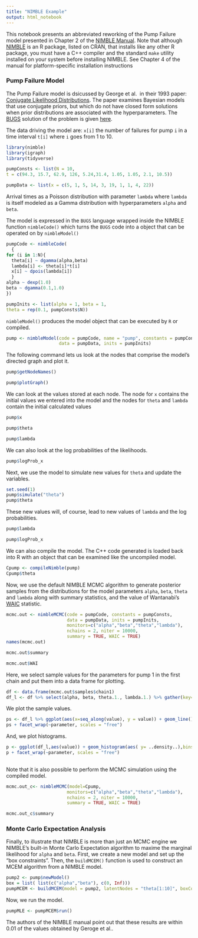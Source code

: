 ```yaml
---
title: "NIMBLE Example"
output: html_notebook
---
```


This notebook presents an abbreviated reworking of the Pump Failure model presented in Chapter 2 of the [NIMBLE Manual](https://r-nimble.org/manuals/NimbleUserManual.pdf). Note that although [NIMBLE](https://r-nimble.org/) is an R package, listed on CRAN, that installs like any other R package, you must have a C++ compiler and the standard `make` utility installed on your system before installing NIMBLE. See Chapter 4 of the manual for platform-specific installation instructions

### Pump Failure Model
The Pump Failure model is dsicussed by George et al. 
in their 1993 paper: [Conjugate Likelihood Distributions](https://www.jstor.org/stable/4616270?seq=1#page_scan_tab_contents). The paper examines Bayesian models that use conjugate priors, but which do not have closed form solutions when prior distributions are associated with the hyperparameters. The [BUGS](http://www.openbugs.net/w/FrontPage) solution of the problem is given [here](http://www.openbugs.net/Examples/Pumps.html).


The data driving the model are: `x[i]` the number of failures for pump `i` in a time interval `t[i]` where `i` goes from 1 to 10.

```r
library(nimble)
library(igraph)
library(tidyverse)

pumpConsts <- list(N = 10,
t = c(94.3, 15.7, 62.9, 126, 5.24,31.4, 1.05, 1.05, 2.1, 10.5))

pumpData <- list(x = c(5, 1, 5, 14, 3, 19, 1, 1, 4, 22))

```

Arrival times as a Poisson distribution with parameter `lambda` where `lambda` is itself modeled as a Gamma distribution with hyperparameters `alpha` and `beta`.

The model is expressed in the `BUGS` language wrapped inside the NIMBLE function `nimbleCode()` which turns the `BUGS` code into a object that can be operated on by `nimbleModel()`

```r
pumpCode <- nimbleCode(
  {
for (i in 1:N){
  theta[i] ~ dgamma(alpha,beta)
  lambda[i] <- theta[i]*t[i]
  x[i] ~ dpois(lambda[i])
  }
alpha ~ dexp(1.0)
beta ~ dgamma(0.1,1.0)
})

pumpInits <- list(alpha = 1, beta = 1,
theta = rep(0.1, pumpConsts$N))

```

`nimbleModel()` produces the model object that can be executed by `R` or compiled.

```r
pump <- nimbleModel(code = pumpCode, name = "pump", constants = pumpConsts,
                    data = pumpData, inits = pumpInits)
```

The following command lets us look at the nodes that comprise the model's directed graph and plot it.

```r
pump$getNodeNames()
```

```r
pump$plotGraph()
```


We can look at the values stored at each node. The node for `x` contains the initial values we entered into the model and the nodes for `theta` and `lambda` contain the initial calculated values

```r
pump$x
```


```r
pump$theta
```

```r
pump$lambda
```

We can also look at the log probabilities of the likelihoods.

```r
pump$logProb_x
```

Next, we use the model to simulate new values for `theta` and update the variables.

```r
set.seed(1)
pump$simulate("theta")
pump$theta
```

These new values will, of course, lead to new values of `lambda` and the log probabilities.

```r
pump$lambda
```

```r
pump$logProb_x
```

We can also compile the model. The C++ code generated is loaded back into R with an object that can be examined like the uncompiled model. 

```r
Cpump <- compileNimble(pump)
Cpump$theta
```


Now, we use the default NIMBLE MCMC algorithm to generate posterior samples from the distributions for the model parameters `alpha`, `beta`, `theta` and `lambda` along with summary statistics, and the value of Wantanabi's [WAIC](https://www.rdocumentation.org/packages/LaplacesDemon/versions/16.1.0/topics/WAIC) statistic. 

```r
mcmc.out <- nimbleMCMC(code = pumpCode, constants = pumpConsts,
                       data = pumpData, inits = pumpInits,
                       monitors=c("alpha","beta","theta","lambda"),
                       nchains = 2, niter = 10000,
                       summary = TRUE, WAIC = TRUE)
names(mcmc.out)
```


```r
mcmc.out$summary
```

```r
mcmc.out$WAI

```

Here, we select sample values for the parameters for pump 1 in the first chain and put them into a data frame for plotting.
```r
df <- data.frame(mcmc.out$samples$chain1)
df_l <- df %>% select(alpha, beta, theta.1., lambda.1.) %>% gather(key="parameter", value="value")
``` 

We plot the sample values.
```r
ps <- df_l %>% ggplot(aes(x=seq_along(value), y = value)) + geom_line()
ps + facet_wrap(~parameter, scales = "free")

```

And, we plot histograms.
```r
p <- ggplot(df_l,aes(value)) + geom_histogram(aes( y= ..density..),bins = 60) 
p + facet_wrap(~parameter, scales = "free")
               
```


Note that it is also possible to perform the MCMC simulation using the compiled model.


```r
mcmc.out_c<- nimbleMCMC(model=Cpump,
                       monitors=c("alpha","beta","theta","lambda"),
                       nchains = 2, niter = 10000,
                       summary = TRUE, WAIC = TRUE)
```

```r
mcmc.out_c$summary
```

### Monte Carlo Expectation Analysis   

Finally, to illustrate that NIMBLE is more than just an MCMC engine we NIMBLE's built-in Monte Carlo Expectation algorithm to maxime the marginal likelihood for `alpha` and `beta`. First, we create a new model and set up the "box constraints". Then, the `buildMCEM()` function is used to construct an MCEM algorithm from a NIMBLE model.

```r
pump2 <- pump$newModel()
box = list( list(c("alpha","beta"), c(0, Inf)))
pumpMCEM <- buildMCEM(model = pump2, latentNodes = "theta[1:10]", boxConstraints = box)
```  

Now, we run the model.

```r
pumpMLE <- pumpMCEM$run()
```

The authors of the NIMBLE manual point out that these results are within 0.01 of the values obtained by Geroge et al..



